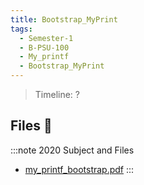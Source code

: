 ```yaml
---
title: Bootstrap_MyPrint
tags:
  - Semester-1
  - B-PSU-100
  - My_printf
  - Bootstrap_MyPrint
---
```

> Timeline: ?


## Files 📂

:::note 2020 Subject and Files
- [my_printf_bootstrap.pdf](https://github.com/Studio-17/Epitech-Subjects/raw/main/Semester-1/B-PSU-100/My_printf/Bootstrap_MyPrint/my_printf_bootstrap.pdf)
:::


